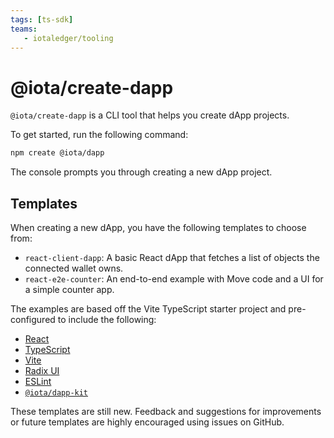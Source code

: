 ```yaml
---
tags: [ts-sdk]
teams:
   - iotaledger/tooling
---
```

# @iota/create-dapp

`@iota/create-dapp` is a CLI tool that helps you create dApp projects.

To get started, run the following command:

```sh npm2yarn
npm create @iota/dapp
```

The console prompts you through creating a new dApp project.

## Templates

When creating a new dApp, you have the following templates to choose from:

-   `react-client-dapp`: A basic React dApp that fetches a list of objects the connected wallet
    owns.
-   `react-e2e-counter`: An end-to-end example with Move code and a UI for a simple counter app.

The examples are based off the Vite TypeScript starter project and pre-configured to include the
following:

-   [React](https://react.dev/)
-   [TypeScript](https://www.typescriptlang.org/)
-   [Vite](https://vitejs.dev/)
-   [Radix UI](https://www.radix-ui.com/)
-   [ESLint](https://eslint.org/)
-   [`@iota/dapp-kit`](index.mdx)

These templates are still new. Feedback and suggestions for improvements or future templates are
highly encouraged using issues on GitHub.
